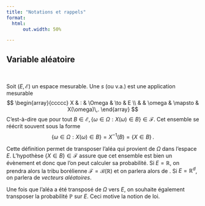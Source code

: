 ```yaml
---
title: "Notations et rappels"
format:
  html:
      out.width: 50%

---
```


::: {#def-line}
## Variable aléatoire

<br>

Soit $(E, \mathcal{E})$ un espace mesurable. Une *s* (ou v.a.) est une application mesurable
$$
    \begin{array}{ccccc}
        X & : & \Omega & \to     & E            \\
            &   & \omega & \mapsto & X(\omega)\,.
    \end{array}
$$
C'est-à-dire que pour tout $B \in \mathcal{E}, \{\omega \in \Omega : X(\omega) \in B\} \in \mathcal{F}.$
Cet ensemble se réécrit souvent sous la forme
$$
    \{\omega \in \Omega : X(\omega) \in B\} = X^{-1}(B) = \{X \in B\}\,.
$$
:::


Cette définition permet de transposer l'aléa qui provient de $\Omega$ dans l'espace $E$.
L'hypothèse $\{X \in B\} \in \mathcal{F}$ assure que cet ensemble est bien un évènement et donc que l'on peut calculer sa probabilité.
Si $E = \mathbb{R}$, on prendra alors la tribu borélienne $\mathcal{F} = \mathcal{B}(\mathbb{R})$ et on parlera alors de \emph{\va réelle}. Si $E = \mathbb{R}^d$, on parlera de *vecteurs aléatoires*.

Une fois que l'aléa a été transposé de $\Omega$ vers $E$, on souhaite également transposer la probabilité $\mathbb{P}$ sur $E$. Ceci motive la notion de loi.

